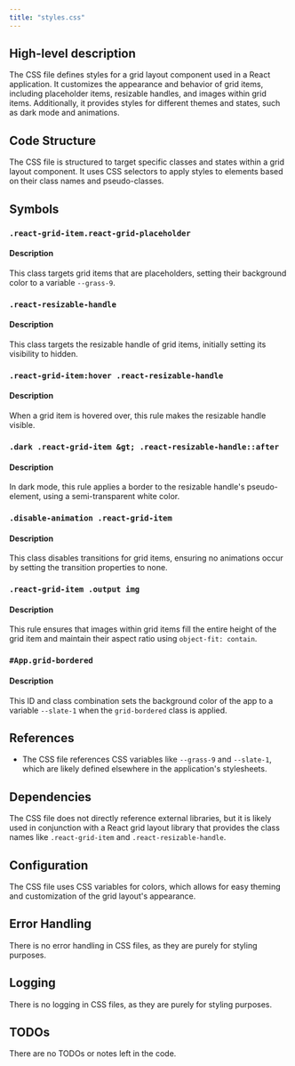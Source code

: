 ```yaml
---
title: "styles.css"
---
```


## High-level description
The CSS file defines styles for a grid layout component used in a React application. It customizes the appearance and behavior of grid items, including placeholder items, resizable handles, and images within grid items. Additionally, it provides styles for different themes and states, such as dark mode and animations.

## Code Structure
The CSS file is structured to target specific classes and states within a grid layout component. It uses CSS selectors to apply styles to elements based on their class names and pseudo-classes.

## Symbols

### `.react-grid-item.react-grid-placeholder`
#### Description
This class targets grid items that are placeholders, setting their background color to a variable `--grass-9`.

### `.react-resizable-handle`
#### Description
This class targets the resizable handle of grid items, initially setting its visibility to hidden.

### `.react-grid-item:hover .react-resizable-handle`
#### Description
When a grid item is hovered over, this rule makes the resizable handle visible.

### `.dark .react-grid-item &gt; .react-resizable-handle::after`
#### Description
In dark mode, this rule applies a border to the resizable handle's pseudo-element, using a semi-transparent white color.

### `.disable-animation .react-grid-item`
#### Description
This class disables transitions for grid items, ensuring no animations occur by setting the transition properties to none.

### `.react-grid-item .output img`
#### Description
This rule ensures that images within grid items fill the entire height of the grid item and maintain their aspect ratio using `object-fit: contain`.

### `#App.grid-bordered`
#### Description
This ID and class combination sets the background color of the app to a variable `--slate-1` when the `grid-bordered` class is applied.

## References
- The CSS file references CSS variables like `--grass-9` and `--slate-1`, which are likely defined elsewhere in the application's stylesheets.

## Dependencies
The CSS file does not directly reference external libraries, but it is likely used in conjunction with a React grid layout library that provides the class names like `.react-grid-item` and `.react-resizable-handle`.

## Configuration
The CSS file uses CSS variables for colors, which allows for easy theming and customization of the grid layout's appearance.

## Error Handling
There is no error handling in CSS files, as they are purely for styling purposes.

## Logging
There is no logging in CSS files, as they are purely for styling purposes.

## TODOs
There are no TODOs or notes left in the code.